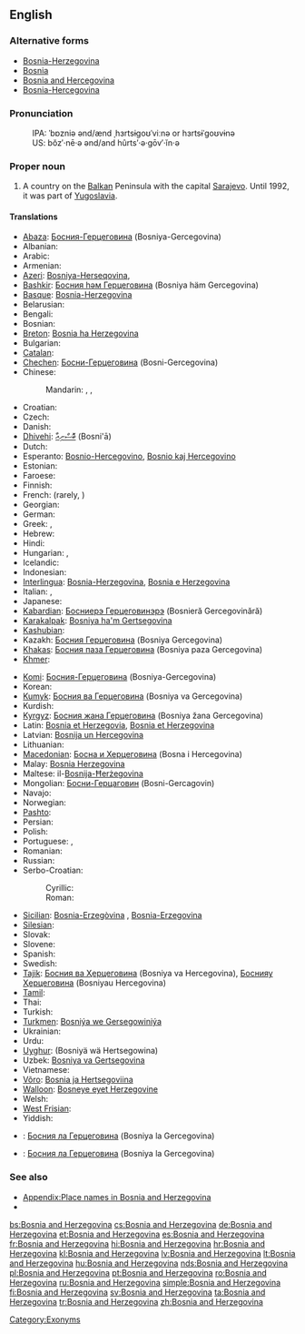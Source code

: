 ==English==
{{wikipedia}}
===Alternative forms===
* [[Bosnia-Herzegovina]]
* [[Bosnia]]
* [[Bosnia and Hercegovina]]
* [[Bosnia-Hercegovina]]

===Pronunciation===
:IPA: ˈbɒzniə ənd/ænd ˌhɜrtsɨɡoʊˈviːnə or hɜrtsɨˈɡoʊvɨnə
:US: bŏz′·nē·ə ənd/and hûrts′·ə·gōv′·ĭn·ə

===Proper noun===
{{en-proper noun|sg=[[Bosnia]] [[and]] [[Herzegovina]]}}

# A country on the [[Balkan]] Peninsula with the capital [[Sarajevo]].  Until 1992, it was part of [[Yugoslavia]].

====Translations====
{{trans-top|Country on the Balkan peninsula}}
* [[Abaza]]: [[Босния-Герцеговина]] (Bosniya-Gercegovina)
* Albanian: {{t+|sq|Bosnja dhe Hercegovina|xs=Albanian}}
* Arabic: {{t-|ar|البوسنة والهرسك|f|tr=al-būsna wa-l-harsak}}
* Armenian: {{t|hy|Բոսնիա-Հերցեգովինա|tr=Bosnia-Hercegovina}}
* [[Azeri]]: [[Bosniya-Herseqovina]], {{t|az|Bosniya və Herseqovina}}
* [[Bashkir]]: [[Босния һәм Герцеговина]] (Bosniya häm Gercegovina)
* [[Basque]]: [[Bosnia-Herzegovina]]
* Belarusian: {{t|be|Босьнія і Гэрцагавіна|f|tr=Bós’nija i Hercahavína|xs=Belarusian}}
* Bengali: {{t-|bn|বসনিয়া ও হার্জেগোভিনা}}
* Bosnian: {{t+|bs|Bosna i Hercegovina|f}}
* [[Breton]]: [[Bosnia ha Herzegovina]]
* Bulgarian: {{t-|bg|Босна и Херцеговина|tr=Bosna i Hertsegovina}}
* [[Catalan]]: {{t+|ca|Bòsnia i Hercegovina|f}}
* [[Chechen]]: [[Босни-Герцеговина]] (Bosni-Gercegovina)
* Chinese:
*: Mandarin: {{qualifier|full name}} {{t-|cmn|波斯尼亞和黑塞哥維那|sc=Hani}},  {{t-|cmn|波斯尼亚和黑塞哥维那|tr=Bōsīníyà hé Hēisāigēwéinà|sc=Hani}}, {{qualifier|abbreviation}} {{t-|cmn|波黑|tr=Bōhēi|sc=Hani}}
* Croatian: {{t+|hr|Bosna i Hercegovina|f}}
* Czech: {{t+|cs|Bosna a Hercegovina|f}}
* Danish: {{t-|da|Bosnien-Hercegovina}}
* [[Dhivehi]]: [[ބޮސްނިއާ]] (Bosni'ā)
* Dutch: {{t+|nl|Bosnië en Herzegovina}}
* Esperanto: [[Bosnio-Hercegovino]], [[Bosnio kaj Hercegovino]]
* Estonian: {{t+|et|Bosnia ja Hertsegoviina}}
* Faroese: {{t|fo|Bosnia-Hersegovina}}
* Finnish: {{t+|fi|Bosnia ja Hertsegovina}}
* French: {{t+|fr|Bosnie-Herzégovine|f}} (rarely, {{t|fr|Bosnie-et-Herzégovine|f}})
* Georgian: {{t|ka|ბოსნია და ჰერცეგოვინა|tr=Bosnia da Hercegovina|sc=Geor|xs=Georgian}}
* German: {{t+|de|Bosnien und Herzegowina}}
* Greek: {{t+|el|Βοσνία-Ερζεγοβίνη|f|tr=Vosnía-Erzegovíni}},  {{t+|el|Βοσνία και Ερζεγοβίνη|f|tr=Vosnía kai Erzegovíni}}
* Hebrew: {{t|he|בוסניה הרצגובינה|tr=bosnia hertzegovina}}
* Hindi: {{t|hi|बोसनिया हर्ज़ेगोविना|tr=bosniyā harzegovinā|xs=Hindi}}
* Hungarian: {{t+|hu|Bosznia-Hercegovina}}, {{t+|hu|Bosznia és Hercegovina}}
* Icelandic: {{t|is|Bosnía-Hersegovína}}
* Indonesian: {{t-|id|Bosnia-Herzegovina|xs=Indonesian}}
* [[Interlingua]]: [[Bosnia-Herzegovina]], [[Bosnia e Herzegovina]]
* Italian: {{t-|it|Bosnia-Erzegovina|f}},  {{t|it|Bosnia ed Erzegovin|f}}
* Japanese: {{t-|ja|ボスニア・ヘルツェゴヴィナ|tr=Bosunia-Herutsegovina}}
* [[Kabardian]]: [[Босниерэ Герцеговинэрэ]] (Bosnieră Gercegovinără)
* [[Karakalpak]]: [[Bosniya ha'm Gertsegovina]]
* [[Kashubian]]: {{t|csb|Bòsnijô ë Hercegòwina|f}}
* Kazakh: [[Босния Герцеговина]] (Bosniya Gercegovina)
* [[Khakas]]: [[Босния паза Герцеговина]] (Bosniya paza Gercegovina)
* [[Khmer]]: {{t|km|បូស្នៀ និង ហេហ្សេហ្គូវីណា|tr=boosnie nɨng heezeehkuuviinaa|sc=Khmr}}
{{trans-mid}}
* [[Komi]]: [[Босния-Герцеговина]] (Bosniya-Gercegovina)
* Korean: {{t+|ko|보스니아 헤르체고비나|tr=Boseunia Hereuchegobina|sc=Hang}}
* [[Kumyk]]: [[Босния ва Герцеговина]] (Bosniya va Gercegovina)
* Kurdish: {{t-|ku|Bosna-Hersek}}
* [[Kyrgyz]]: [[Босния жана Герцеговина]] (Bosniya žana Gercegovina)
* Latin: [[Bosnia et Herzegovia]], [[Bosnia et Herzegovina]]
* Latvian: [[Bosnija un Hercegovina]]
* Lithuanian: {{t+|lt|Bosnija ir Hercegovina|xs=Lithuanian}}
* [[Macedonian]]: [[Босна и Херцеговина]] (Bosna i Hercegovina)
* Malay: [[Bosnia Herzegovina]]
* Maltese: il-[[Bosnija-Ħerżegovina]]
* Mongolian: [[Босни-Герцаговин]] (Bosni-Gercagovin)
* Navajo: {{tø|nv|Bosna dóó Hetsog bikéyah}}
* Norwegian: {{t+|no|Bosnia-Hercegovina}}
* [[Pashto]]: {{t|ps|بوسنيا او هېرزېګووينا|tr=Bosniyā aw Herzegowīnā|sc=ps-Arab|xs=Pashto}}
* Persian: {{t|fa|بوسنی و هرزگوین|tr=Bosnī o Herzegovīn, Bosnī va Herzegovīn|xs=Persian}}
* Polish: {{t+|pl|Bośnia i Hercegowina}}
* Portuguese: {{t|pt|Bósnia e Herzegovina|f}},  {{t|pt|Bósnia-Herzegóvina|f}}
* Romanian: {{t+|ro|Bosnia și Herțegovina|f}}
* Russian: {{t-|ru|Босния и Герцеговина|f|tr=Bósnija i Gercegovína}}
* Serbo-Croatian:
*: Cyrillic: {{t|sh|Босна и Херцеговина|f|sc=Cyrl|xs=Serbo-Croatian}}
*: Roman: {{t|sh|Bosna i Hercegovina|f|xs=Serbo-Croatian}}
* [[Sicilian]]: [[Bosnia-Erzegòvina]] {{f}}, [[Bosnia-Erzegovina]] {{f}}
* [[Silesian]]: {{tø|szl|Bośńa a Hercegowina|f}}
* Slovak: {{t-|sk|Bosna a Hercegovina}}
* Slovene: {{t|sl|Bosna in Hercegovina|f}}
* Spanish: {{t-|es|Bosnia y Hercegovina}}
* Swedish: {{t+|sv|Bosnien och Hercegovina}}
* [[Tajik]]: [[Босния ва Ҳерцеговина]] (Bosniya va Hercegovina), [[Боснияу Ҳерцеговина]] (Bosniyau Hercegovina)
* [[Tamil]]: {{t|ta|போஸ்னியா ஹெர்ஸிகோவினா|xs=Tamil}}
* Thai: {{t|th|บอสเนียและเฮอร์เซโกวีนา|tr=bòtnia láe hersaygohweenaa}}
* Turkish: {{t+|tr|Bosna-Hersek}}
* [[Turkmen]]: [[Bosniýa we Gersegowiniýa]]
* Ukrainian: {{t+|uk|Боснія і Герцеговина|f|tr=Bósnija i Hercehovýna|xs=Ukrainian}}
* Urdu: {{t|ur|بوسنیا ہرزگووینا|tr=Bôsniyā Harzigovīnā|xs=Urdu}}
* [[Uyghur]]: {{ug-Arab|[[ﺑﻮﺳﻨﯩﻴﻪ ﯞﻩ ﻫﯧﺮﺗﺴﯧﮕﻮﯞﯨﻨﺎ]]}} (Bosniyä wä Hertsegowina)
* Uzbek: [[Bosniya va Gertsegovina]]
* Vietnamese: {{t|vi|Bôxnia Hécxêgôvina|xs=Vietnamese}}
* [[Võro]]: [[Bosnia ja Hertsegoviina]]
* [[Walloon]]: [[Bosneye eyet Herzegovine]]
* Welsh: {{t-|cy|Bosna a Hercegovina|xs=Welsh}}
* [[West Frisian]]: {{t+|fy|Bosnje en Herzegovina|xs=West Frisian}}
* Yiddish: {{t|yi|באָסניע הערצעגאָװינע|tr=Bosnye Hercegovine|sc=Hebr|xs=Yiddish}}
{{trans-bottom}}
{{checktrans-top}}
* {{ttbc|atv}}: [[Босния ла Герцеговина]] (Bosniya la Gercegovina)
{{trans-mid}}
* {{ttbc|alt}}: [[Босния ла Герцеговина]] (Bosniya la Gercegovina)
{{trans-bottom}}

===See also===
* [[Appendix:Place names in Bosnia and Herzegovina]]
* {{list|en|countries of Europe}}

[[Category:Exonyms]]

[[bs:Bosnia and Herzegovina]]
[[cs:Bosnia and Herzegovina]]
[[de:Bosnia and Herzegovina]]
[[et:Bosnia and Herzegovina]]
[[es:Bosnia and Herzegovina]]
[[fr:Bosnia and Herzegovina]]
[[hi:Bosnia and Herzegovina]]
[[hr:Bosnia and Herzegovina]]
[[kl:Bosnia and Herzegovina]]
[[lv:Bosnia and Herzegovina]]
[[lt:Bosnia and Herzegovina]]
[[hu:Bosnia and Herzegovina]]
[[nds:Bosnia and Herzegovina]]
[[pl:Bosnia and Herzegovina]]
[[pt:Bosnia and Herzegovina]]
[[ro:Bosnia and Herzegovina]]
[[ru:Bosnia and Herzegovina]]
[[simple:Bosnia and Herzegovina]]
[[fi:Bosnia and Herzegovina]]
[[sv:Bosnia and Herzegovina]]
[[ta:Bosnia and Herzegovina]]
[[tr:Bosnia and Herzegovina]]
[[zh:Bosnia and Herzegovina]]
